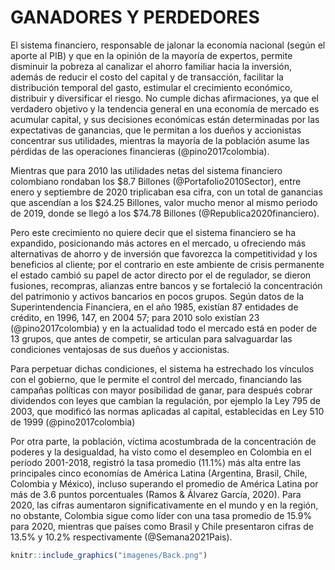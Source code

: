 # GANADORES Y PERDEDORES

El sistema financiero, responsable de jalonar la economía nacional (según el aporte al PIB) y que en la opinión de la mayoría de expertos, permite disminuir la pobreza al canalizar el ahorro familiar hacia la inversión, además de reducir el costo del capital y de transacción, facilitar la distribución temporal del gasto, estimular el crecimiento económico, distribuir y diversificar el riesgo. No cumple dichas afirmaciones, ya  que el verdadero objetivo y la tendencia general en una economía de mercado es acumular capital, y sus decisiones  económicas están determinadas por las expectativas de ganancias, que le permitan a los dueños y accionistas concentrar sus utilidades, mientras la mayoría de la  población asume las pérdidas de las operaciones financieras (@pino2017colombia).  

Mientras que para 2010 las utilidades netas del sistema financiero colombiano rondaban los $8.7 Billones (@Portafolio2010Sector), entre enero y septiembre de 2020 triplicaban esa cifra, con un total de ganancias que ascendían a los $24.25 Billones, valor mucho menor al mismo periodo de 2019, donde se llegó a los $74.78 Billones (@Republica2020financiero). 

Pero este crecimiento no quiere decir que el sistema financiero se ha expandido, posicionando más actores en el mercado, u ofreciendo más alternativas de ahorro y de inversión que favorezca la competitividad y los beneficios al cliente; por el contrario en este ambiente de crisis permanente el estado cambió su papel de actor directo por el de regulador, se dieron fusiones, recompras, alianzas entre bancos y se fortaleció la concentración del patrimonio y activos bancarios en pocos grupos. Según datos de la Superintendencia Financiera, en el año 1985, existían 87 entidades de crédito, en 1996, 147,  en 2004 57; para 2010 solo existían 23 (@pino2017colombia) y en la actualidad todo el mercado está en poder de 13 grupos, que antes de competir, se articulan para salvaguardar las condiciones ventajosas de sus dueños y accionistas.  

Para perpetuar dichas condiciones, el sistema ha estrechado los  vínculos  con el gobierno, que le permite  el  control  del  mercado, financiando las  campañas  políticas  con  mayor  posibilidad  de  ganar, para después cobrar  dividendos  con  leyes  que  cambian  la  regulación,  por  ejemplo la  Ley  795  de  2003, que modificó  las  normas  aplicadas  al  capital, establecidas en Ley 510 de 1999 (@pino2017colombia)

Por otra parte, la población, víctima acostumbrada de la concentración de poderes y la desigualdad, ha visto como el desempleo en Colombia en el período 2001-2018, registró la tasa promedio (11.1%) más alta entre las principales cinco economías de América Latina (Argentina, Brasil, Chile, Colombia y México), incluso superando el promedio de América Latina por más de 3.6 puntos porcentuales  (Ramos & Álvarez García, 2020). Para 2020, las cifras aumentaron significativamente en el mundo y en la región, no obstante, Colombia sigue como líder con una tasa promedio de 15.9% para 2020, mientras que países como Brasil y Chile presentaron cifras de 13.5% y 10.2% respectivamente (@Semana2021Pais).   
   

```r
knitr::include_graphics("imagenes/Back.png")
```
